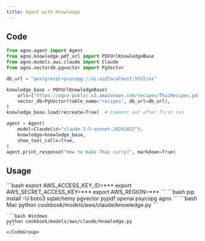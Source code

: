 ```yaml
---
title: Agent with Knowledge
---
```


## Code

```python cookbook/models/aws/claude/knowledge.py
from agno.agent import Agent
from agno.knowledge.pdf_url import PDFUrlKnowledgeBase
from agno.models.aws.claude import Claude
from agno.vectordb.pgvector import PgVector

db_url = "postgresql+psycopg://ai:ai@localhost:5532/ai"

knowledge_base = PDFUrlKnowledgeBase(
    urls=["https://agno-public.s3.amazonaws.com/recipes/ThaiRecipes.pdf"],
    vector_db=PgVector(table_name="recipes", db_url=db_url),
)
knowledge_base.load(recreate=True)  # Comment out after first run

agent = Agent(
    model=Claude(id="claude-3-5-sonnet-20241022"),
    knowledge=knowledge_base,
    show_tool_calls=True,
)
agent.print_response("How to make Thai curry?", markdown=True)
```

## Usage

<Steps>
  <Snippet file="create-venv-step.mdx" />

  <Step title="Set your AWS Credentials">
    ```bash
    export AWS_ACCESS_KEY_ID=***
    export AWS_SECRET_ACCESS_KEY=***
    export AWS_REGION=***
    ```
  </Step>

  <Step title="Install libraries">
    ```bash
    pip install -U boto3 sqlalchemy pgvector pypdf openai psycopg agno
    ```
  </Step>

  <Step title="Run Agent">
    <CodeGroup>
    ```bash Mac
    python cookbook/models/aws/claude/knowledge.py
    ```

    ```bash Windows
    python cookbook/models/aws/claude/knowledge.py
    ```
    </CodeGroup>
  </Step>
</Steps>